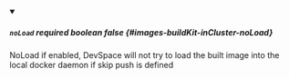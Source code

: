
<details className="config-field" data-expandable="false" open>
<summary>

##### `noLoad` <span className="config-field-required" data-required="false">required</span> <span className="config-field-type">boolean</span> <span className="config-field-default">false</span> <span className="config-field-enum"></span> {#images-buildKit-inCluster-noLoad}

NoLoad if enabled, DevSpace will not try to load the built image into the local docker
daemon if skip push is defined

</summary>



</details>
